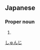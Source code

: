 ==Japanese==
{{ja-kanjitab|駿|司}}

===Proper noun===
{{ja-pos|proper|しゅんじ}}

# {{given name|male|lang=ja}}

[[Category:Japanese male given names|しゅんじ]]